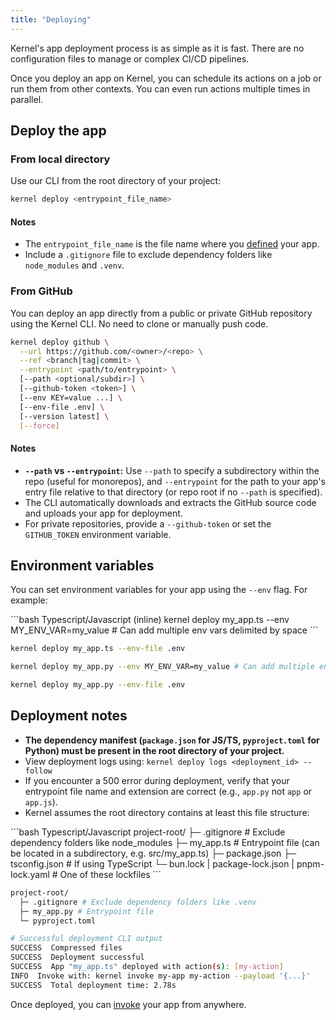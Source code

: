 ```yaml
---
title: "Deploying"
---
```


Kernel's app deployment process is as simple as it is fast. There are no configuration files to manage or complex CI/CD pipelines.

Once you deploy an app on Kernel, you can schedule its actions on a job or run them from other contexts. You can even run actions multiple times in parallel.


## Deploy the app

### From local directory

Use our CLI from the root directory of your project:
```bash
kernel deploy <entrypoint_file_name>
```

#### Notes

- The `entrypoint_file_name` is the file name where you [defined](/apps/develop) your app.
- Include a `.gitignore` file to exclude dependency folders like `node_modules` and `.venv`.

### From GitHub

You can deploy an app directly from a public or private GitHub repository using the Kernel CLI. No need to clone or manually push code.

```bash
kernel deploy github \
  --url https://github.com/<owner>/<repo> \
  --ref <branch|tag|commit> \
  --entrypoint <path/to/entrypoint> \
  [--path <optional/subdir>] \
  [--github-token <token>] \
  [--env KEY=value ...] \
  [--env-file .env] \
  [--version latest] \
  [--force]
```

#### Notes
- **`--path` vs `--entrypoint`:** Use `--path` to specify a subdirectory within the repo (useful for monorepos), and `--entrypoint` for the path to your app's entry file relative to that directory (or repo root if no `--path` is specified).
- The CLI automatically downloads and extracts the GitHub source code and uploads your app for deployment.
- For private repositories, provide a `--github-token` or set the `GITHUB_TOKEN` environment variable.

## Environment variables

You can set environment variables for your app using the `--env` flag. For example:

<CodeGroup>
```bash Typescript/Javascript (inline)
kernel deploy my_app.ts --env MY_ENV_VAR=my_value # Can add multiple env vars delimited by space
```

```bash Typescript/Javascript (from file)
kernel deploy my_app.ts --env-file .env
```

```bash Python (inline)
kernel deploy my_app.py --env MY_ENV_VAR=my_value # Can add multiple env vars delimited by space
```

```bash Python (from file)
kernel deploy my_app.py --env-file .env
```
</CodeGroup>

## Deployment notes

- **The dependency manifest (`package.json` for JS/TS, `pyproject.toml` for Python) must be present in the root directory of your project.**
- View deployment logs using: `kernel deploy logs <deployment_id> --follow`
- If you encounter a 500 error during deployment, verify that your entrypoint file name and extension are correct (e.g., `app.py` not `app` or `app.js`).
- Kernel assumes the root directory contains at least this file structure:

<CodeGroup>
```bash Typescript/Javascript
project-root/
  ├─ .gitignore # Exclude dependency folders like node_modules
  ├─ my_app.ts # Entrypoint file (can be located in a subdirectory, e.g. src/my_app.ts)
  ├─ package.json
  ├─ tsconfig.json # If using TypeScript
  └─ bun.lock | package-lock.json | pnpm-lock.yaml # One of these lockfiles
```

```bash Python
project-root/
  ├─ .gitignore # Exclude dependency folders like .venv
  ├─ my_app.py # Entrypoint file
  └─ pyproject.toml
```
</CodeGroup>

```bash
# Successful deployment CLI output
SUCCESS  Compressed files
SUCCESS  Deployment successful
SUCCESS  App "my_app.ts" deployed with action(s): [my-action]
INFO  Invoke with: kernel invoke my-app my-action --payload '{...}'
SUCCESS  Total deployment time: 2.78s
```

Once deployed, you can [invoke](/apps/invoke) your app from anywhere.
